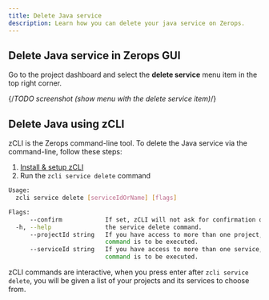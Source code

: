 ```yaml
---
title: Delete Java service
description: Learn how you can delete your java service on Zerops.
---
```


## Delete Java service in Zerops GUI

Go to the project dashboard and select the **delete service** menu item in the top right corner.

{/*TODO screenshot (show menu with the delete service item)*/}

## Delete Java using zCLI

zCLI is the Zerops command-line tool. To delete the Java service via the command-line, follow these steps:

1. [Install & setup zCLI](/references/cli)
2. Run the `zcli service delete` command

```sh
Usage:
  zcli service delete [serviceIdOrName] [flags]

Flags:
      --confirm            If set, zCLI will not ask for confirmation of destructive operations.
  -h, --help               the service delete command.
      --projectId string   If you have access to more than one project, you must specify the project ID for which the
                           command is to be executed.
      --serviceId string   If you have access to more than one service, you must specify the service ID for which the
                           command is to be executed.
```

zCLI commands are interactive, when you press enter after `zcli service delete`, you will be given a list of your projects and its services to choose from.
